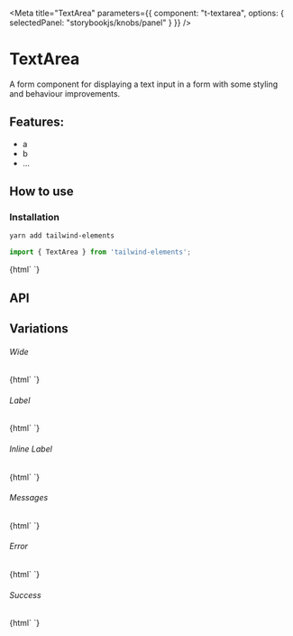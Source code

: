 

<Meta 
  title="TextArea"
  parameters={{
    component: "t-textarea",
    options: { selectedPanel: "storybookjs/knobs/panel" }
  }}
/>

# TextArea

A form component for displaying a text input in a form with some styling and behaviour improvements.

## Features:

- a
- b
- ...

## How to use

### Installation

```bash
yarn add tailwind-elements
```

```js
import { TextArea } from 'tailwind-elements';
```

<Preview withToolbar>
  <Story name="Simple">
    {html`
      <t-textarea id="simple"></t-textarea>
    `}
  </Story>
</Preview>

## API

<Props of="t-textarea" />

## Variations

###### Wide

<Story name="Wide">
  {html`
    <t-textarea id="wide" wide></t-textarea>
  `}
</Story>

###### Label

<Story name="Label">
  {html`
    <t-textarea id="label" label="Name"></t-textarea>
  `}
</Story>

###### Inline Label

<Story name="Inline Label">
  {html`
    <t-textarea id="inline-label" label="Name" inline></t-textarea>
  `}
</Story>


###### Messages

<Story name="Messages">
  {html`
    <t-textarea id="messages" label="Name" .messages=${['This is a message']}></t-textarea>
  `}
</Story>

###### Error

<Story name="Error">
  {html`
    <t-textarea id="error" label="Name" status="error"></t-textarea>
  `}
</Story>

###### Success 

<Story name="Success">
  {html`
    <t-textarea id="success" label="Name" status="success"></t-textarea>
  `}
</Story>

